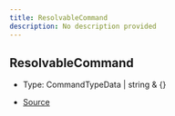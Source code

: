 ```yaml
---
title: ResolvableCommand
description: No description provided
---
```


## ResolvableCommand

- Type: CommandTypeData \| string & \{}

- [Source](https://github.com/underctrl-io/commandkit/blob/141d1404ab18a8e659209a0fab65466bf3b6dd85/packages/commandkit/src/app/handlers/AppCommandHandler.ts#L50)